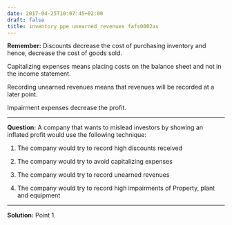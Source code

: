 ```yaml
---
date: 2017-04-25T10:07:45+02:00
draft: false
title: inventory ppe unearned revenues fafs0002as
---
```


**Remember:**
Discounts decrease the cost of purchasing inventory and hence, decrease the cost of goods sold.

Capitalizing expenses means placing costs on the balance sheet and not in the income statement.

Recording unearned revenues means that revenues will be recorded at a later point.

Impairment expenses decrease the profit.

***

**Question:**
A company that wants to mislead investors by showing an inflated profit would use the following technique:

1. The company would try to record high discounts received

2. The company would try to avoid capitalizing expenses

3. The company would try to record unearned revenues

4. The company would try to record high impairments of Property, plant and equipment

***

**Solution:**
Point 1.